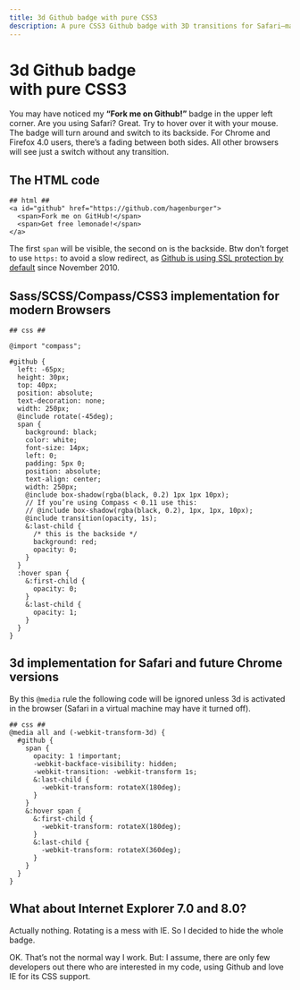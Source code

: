 ```yaml
---
title: 3d Github badge with pure CSS3
description: A pure CSS3 Github badge with 3D transitions for Safari—made with Sass/SCSS and Compass.
---
```



3d Github badge<br>with pure CSS3
=================================

You may have noticed my **“Fork me on Github!”** badge in the upper left corner.
Are you using Safari? Great. Try to hover over it with your mouse. The badge will turn around and switch to its backside.
For Chrome and Firefox 4.0 users, there’s a fading between both sides.
All other browsers will see just a switch without any transition.


The HTML code
-------------

    ## html ##
    <a id="github" href="https://github.com/hagenburger">
      <span>Fork me on GitHub!</span>
      <span>Get free lemonade!</span>
    </a>

The first `span` will be visible, the second on is the backside.
Btw don’t forget to use `https:` to avoid a slow redirect, as [Github is using SSL protection by default](https://github.com/blog/738-sidejack-prevention-phase-2-ssl-everywhere) since November 2010.


Sass/SCSS/Compass/CSS3 implementation for modern Browsers
---------------------------------------------------------

    ## css ##
    
    @import "compass";
    
    #github {
      left: -65px;
      height: 30px;
      top: 40px;
      position: absolute;
      text-decoration: none;
      width: 250px;
      @include rotate(-45deg);
      span {
        background: black;
        color: white;
        font-size: 14px;
        left: 0;
        padding: 5px 0;
        position: absolute;
        text-align: center;
        width: 250px;
        @include box-shadow(rgba(black, 0.2) 1px 1px 10px);
        // If you’re using Compass < 0.11 use this:
        // @include box-shadow(rgba(black, 0.2), 1px, 1px, 10px);
        @include transition(opacity, 1s);
        &:last-child {
          /* this is the backside */
          background: red;
          opacity: 0;
        }
      }
      :hover span {
        &:first-child {
          opacity: 0;
        }
        &:last-child {
          opacity: 1;
        }
      }
    }


3d implementation for Safari and future Chrome versions
-------------------------------------------------------

By this `@media` rule the following code will be ignored unless 3d is activated in the browser (Safari in a virtual machine may have it turned off). 

    ## css ##
    @media all and (-webkit-transform-3d) {
      #github {
        span {
          opacity: 1 !important;
          -webkit-backface-visibility: hidden;
          -webkit-transition: -webkit-transform 1s;
          &:last-child {
            -webkit-transform: rotateX(180deg);
          }
        }
        &:hover span {
          &:first-child {
            -webkit-transform: rotateX(180deg);
          }
          &:last-child {
            -webkit-transform: rotateX(360deg);
          }
        }
      }
    }


What about Internet Explorer 7.0 and 8.0?
-----------------------------------------

Actually nothing. Rotating is a mess with IE. So I decided to hide the whole badge.

OK. That’s not the normal way I work. But: I assume, there are only few developers out there who are interested in my code, using Github and love IE for its CSS support.
